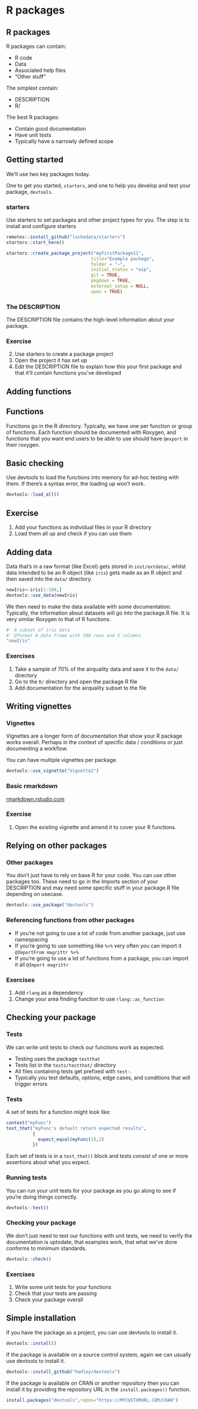 

# R packages

## R packages
R packages can contain:

- R code
- Data
- Associated help files
- "Other stuff"

The simplest contain: 

- DESCRIPTION
- R/

The best R packages: 

- Contain good documentation
- Have unit tests
- Typically have a narrowly defined scope

## Getting started
We'll use two key packages today.

One to get you started, `starters`, and one to help you develop and test your package, `devtools`.

### starters
Use starters to set packages and other project types for you. The step is to install and configure starters

```r
remotes::install_github("lockedata/starters")
starters::start_here()
```

```r
starters::create_package_project("myFirstPackage11",
                                title="Example package",
                                folder = "~",
                                initial_status = "wip",
                                git = TRUE,
                                pkgdown = TRUE,
                                external_setup = NULL,
                                open = TRUE)
```

### The DESCRIPTION
The DESCRIPTION file contains the high-level information about your package.

### Exercise
2. Use starters to create a package project
3. Open the project it has set up
4. Edit the DESCRIPTION file to explain how this your first package and that it'll contain functions you've developed


## Adding functions
## Functions
Functions go in the R directory. Typically, we have one per function or group of functions. Each function should be documented with Roxygen, and functions that you want end users to be able to use should have `@export` in their roxygen.

## Basic checking
Use devtools to load the functions into memory for ad-hoc testing with them. If there's a syntax error, the loading up won't work.

```r
devtools::load_all()
```

## Exercise
1. Add your functions as individual files in your R directory
2. Load them all up and check if you can use them

## Adding data
Data that's in a raw format (like Excel) gets stored in `inst/extdata/`, whilst data intended to be an R object (like `iris`) gets made as an R object and then saved into the `data/` directory.

```r
newIris<-iris[1:100,]
devtools::use_data(newIris)
```

We then need to make the data available with some documentation. Typically, the information about datasets will go into the package.R file. It is very similar Roxygen to that of R functions.

```r
#' A subset of iris data
#' @format A data frame with 100 rows and 5 columns
"newIris"
```

###  Exercises
1. Take a sample of 70% of the airquality data and save it to the `data/` directory
2. Go to the `R/` directory and open the package R file
2. Add documentation for the airquality subset to the file

## Writing vignettes
### Vignettes
Vignettes are a longer form of documentation that show your R package works overall. Perhaps in the context of specific data / conditions or just documenting a workflow. 

You can have multiple vignettes per package.

```r
devtools::use_vignette("Vignette2")
```

### Basic rmarkdown
[rmarkdown.rstudio.com](http://rmarkdown.rstudio.com)

### Exercise
1. Open the existing vignette and amend it to cover your R functions.

## Relying on other packages
### Other packages
You don't just have to rely on base R for your code. You can use other packages too. These need to go in the Imports section of your DESCRIPTION and may need some specific stuff in your package.R file depending on usecase.

```r
devtools::use_package("devtools")
```

### Referencing functions from other packages
- If you're not going to use a lot of code from another package, just use namespacing
- If you're going to use something like `%>%` very often you can import it `@ImportFrom magrittr %>%`
- If you're going to use a lot of functions from a package, you can import it all `@Import magrittr`

### Exercises
1. Add `rlang` as a dependency
2. Change your area finding function to use `rlang::as_function`

## Checking your package
### Tests
We can write unit tests to check our functions work as expected. 

- Testing uses the package `testthat` 
- Tests list in the `tests/testthat/` directory
- All files containing tests get prefixed with `test-`. 
- Typically you test defaults, options, edge cases, and conditions that will trigger errors

### Tests
A set of tests for a function might look like:
```r
context("myFunc")
test_that("myFunc's default return expected results",
          {
            expect_equal(myFunc(1),2)
          })
```

Each set of tests is in a `test_that()` block and tests consist of one or more assertions about what you expect.

### Running tests
You can run your unit tests for your package as you go along to see if you're doing things correctly.

```r
devtools::test()
```


### Checking your package
We don't just need to test our functions with unit tests, we need to verify the documentation is uptodate, that examples work, that what we've done conforms to minimum standards.

```r
devtools::check()
```


### Exercises
1. Write some unit tests for your functions
2. Check that your tests are passing
3. Check your package overall

## Simple installation
If you have the package as a project, you can use devtools to install it.

```r
devtools::install()
```

If the package is available on a source control system, again we can usually use devtools to install it.

```r
devtools::install_github("hadley/devtools")
```

If the package is available on CRAN or another repository then you can install it by providing the repository URL in the `install.packages()` function.

```r
install.packages("devtools",repos="https://MYCUSTOMURL.COM/CRAN")
```

